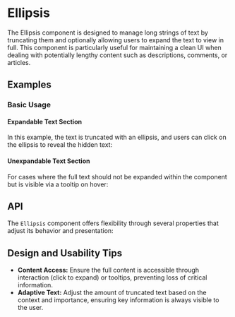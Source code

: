 
<Meta of={EllipsisStories} />

# Ellipsis
The Ellipsis component is designed to manage long strings of text by truncating them and optionally allowing users to expand the text to view in full. 
This component is particularly useful for maintaining a clean UI when dealing with potentially lengthy content such as descriptions, comments, or articles.

## Examples

### Basic Usage
#### Expandable Text Section
In this example, the text is truncated with an ellipsis, 
and users can click on the ellipsis to reveal the hidden text:
<Canvas sourceState="shown" of={EllipsisStories.Simple} />

#### Unexpandable Text Section
For cases where the full text should not be expanded within the component 
but is visible via a tooltip on hover:
<Canvas sourceState="shown" of={EllipsisStories.Unexpandable} />

## API
The `Ellipsis` component offers flexibility through several properties that adjust its behavior and presentation:
<PropsTable name="Ellipsis" />

## Design and Usability Tips

- **Content Access:** Ensure the full content is accessible through interaction (click to expand) or tooltips, preventing loss of critical information.
- **Adaptive Text:** Adjust the amount of truncated text based on the context and importance, ensuring key information is always visible to the user.
